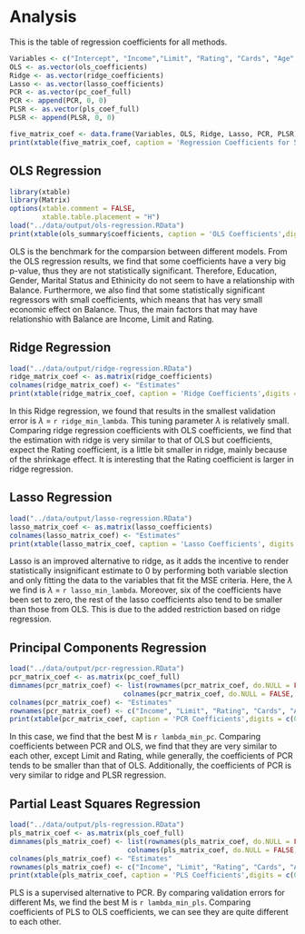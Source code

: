 # Analysis


This is the table of regression coefficients for all methods.
```r
Variables <- c("Intercept", "Income","Limit", "Rating", "Cards", "Age", "Education", "GenderFemale", "StudentYes", "MarriedYes", "EthnicityAsian", "EthnicityCaucasian")
OLS <- as.vector(ols_coefficients)
Ridge <- as.vector(ridge_coefficients)
Lasso <- as.vector(lasso_coefficients)
PCR <- as.vector(pc_coef_full)
PCR <- append(PCR, 0, 0)
PLSR <- as.vector(pls_coef_full)
PLSR <- append(PLSR, 0, 0)

five_matrix_coef <- data.frame(Variables, OLS, Ridge, Lasso, PCR, PLSR)
print(xtable(five_matrix_coef, caption = 'Regression Coefficients for 5 Regression Methods', digits = 3), comment = FALSE, type = 'latex')
```


## OLS Regression

```r
library(xtable)
library(Matrix)
options(xtable.comment = FALSE,
        xtable.table.placement = "H")
load("../data/output/ols-regression.RData")
print(xtable(ols_summary$coefficients, caption = 'OLS Coefficients',digits = c(0,5,5,5,5)), comment = FALSE)
```

OLS is the benchmark for the comparsion between different models. From the OLS regression results, we find that some coefficients have a very big p-value, thus they are not statistically significant. Therefore, Education, Gender, Marital Status and Ethinicity do not seem to have a relationship with Balance. Furthermore, we also find that some statistically significant regressors with small coefficients, which means that has very small economic effect on Balance. Thus, the main factors that may have relationshio with Balance are Income, Limit and Rating.

## Ridge Regression

```r
load("../data/output/ridge-regression.RData")
ridge_matrix_coef <- as.matrix(ridge_coefficients)
colnames(ridge_matrix_coef) <- "Estimates"
print(xtable(ridge_matrix_coef, caption = 'Ridge Coefficients',digits = c(0,5)), comment = FALSE)
```

In this Ridge regression, we found that results in the smallest validation error is $\lambda$ = `r ridge_min_lambda`. This tuning parameter $\lambda$ is relatively small. Comparing ridge regression coefficients with OLS coefficients, we find that the estimation with ridge is very similar to that of OLS but coefficients, expect the Rating coefficient, is a little bit smaller in ridge, mainly because of the shrinkage effect. It is interesting that the Rating coefficient is larger in ridge regression.

## Lasso Regression

```r
load("../data/output/lasso-regression.RData")
lasso_matrix_coef <- as.matrix(lasso_coefficients)
colnames(lasso_matrix_coef) <- "Estimates"
print(xtable(lasso_matrix_coef, caption = 'Lasso Coefficients', digits = c(0,5)), comment = FALSE)
```

Lasso is an improved alternative to ridge, as it adds the incentive to render statistically insignificant estimate to 0 by performing both variable slection and only fitting the data to the variables that fit the MSE criteria.  Here, the $\lambda$ we find is $\lambda$ = `r lasso_min_lambda`. Moreover, six of the coefficients have been set to zero, the rest of the lasso coefficients also tend to be smaller than those from OLS. This is due to the added restriction based on ridge regression.

## Principal Components Regression

```r
load("../data/output/pcr-regression.RData")
pcr_matrix_coef <- as.matrix(pc_coef_full)
dimnames(pcr_matrix_coef) <- list(rownames(pcr_matrix_coef, do.NULL = FALSE, prefix = "row"),
                            colnames(pcr_matrix_coef, do.NULL = FALSE, prefix = "col"))
colnames(pcr_matrix_coef) <- "Estimates"
rownames(pcr_matrix_coef) <- c("Income", "Limit", "Rating", "Cards", "Age", "Education", "GenderFemale", "StudentYes", "MarriedYes", "EthnicityAsian", "EthnicityCaucasian")
print(xtable(pcr_matrix_coef, caption = 'PCR Coefficients',digits = c(0,5)), comment = FALSE)
```


In this case, we find that the best M is `r lambda_min_pc`. Comparing coefficients between PCR and OLS, we find that they are very similar to each other, except Limit and Rating, while generally, the coefficients of PCR tends to be smaller than that of OLS. Additionally, the coefficients of PCR is very similar to ridge and PLSR regression.

## Partial Least Squares Regression

```r
load("../data/output/pls-regression.RData")
pls_matrix_coef <- as.matrix(pls_coef_full)
dimnames(pls_matrix_coef) <- list(rownames(pls_matrix_coef, do.NULL = FALSE, prefix = "row"),
                             colnames(pls_matrix_coef, do.NULL = FALSE, prefix = "col"))
colnames(pls_matrix_coef) <- "Estimates"
rownames(pls_matrix_coef) <- c("Income", "Limit", "Rating", "Cards", "Age", "Education", "GenderFemale", "StudentYes", "MarriedYes", "EthnicityAsian", "EthnicityCaucasian")
print(xtable(pls_matrix_coef, caption = 'PLS Coefficients',digits = c(0,5)), comment = FALSE)
```

PLS is a supervised alternative to PCR. By comparing validation errors for different Ms, we find the best M is `r lambda_min_pls`. Comparing coefficients of PLS to OLS coefficients, we can see they are quite different to each other.

